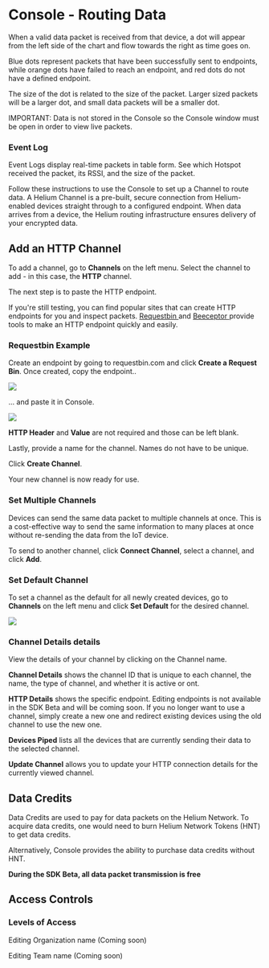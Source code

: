 

# Console - Routing Data

When a valid data packet is received from that device, a dot will appear from the left side of the chart and flow towards the right as time goes on.

Blue dots represent packets that have been successfully sent to endpoints, while orange dots have failed to reach an endpoint, and red dots do not have a defined endpoint.

The size of the dot is related to the size of the packet. Larger sized packets will be a larger dot, and small data packets will be a smaller dot.

IMPORTANT: Data is not stored in the Console so the Console window must be open in order to view live packets.

### Event Log
Event Logs display real-time packets in table form. See which Hotspot received the packet, its RSSI, and the size of the packet.

Follow these instructions to use the Console to set up a Channel to route data. A Helium Channel is a pre-built, secure connection from Helium-enabled devices straight through to a configured endpoint. When data arrives from a device, the Helium routing infrastructure ensures delivery of your encrypted data.


## Add an HTTP Channel

To add a channel, go to **Channels** on the left menu. Select the channel to add - in this case, the **HTTP** channel.

The next step is to paste the HTTP endpoint.

If you're still testing, you can find popular sites that can create HTTP endpoints for you and inspect packets. <a href="https://www.requestbin.com">Requestbin </a> and <a href="https://www.beeceptor.com">Beeceptor </a>provide tools to make an HTTP endpoint quickly and easily.

### Requestbin Example
Create an endpoint by going to requestbin.com and click **Create a Request Bin**. Once created, copy the endpoint..

<img src={request_bin} />

... and paste it in Console.

<img src={pasted_endpoint} />

**HTTP Header** and **Value** are not required and those can be left blank. 

Lastly, provide a name for the channel. Names do not have to be unique.

Click **Create Channel**.

Your new channel is now ready for use.

### Set Multiple Channels
Devices can send the same data packet to multiple channels at once. This is a cost-effective way to send the same information to many places at once without re-sending the data from the IoT device.

To send to another channel, click **Connect Channel**, select a channel, and click **Add**.

### Set Default Channel 
[setchannel]: #setchannel

To set a channel as the default for all newly created devices, go to **Channels** on the left menu and click **Set Default** for the desired channel. 

<img src={set_channel_as_default} />

### Channel Details details
View the details of your channel by clicking on the Channel name. 

**Channel Details** shows the channel ID that is unique to each channel, the name, the type of channel, and whether it is active or ont.

**HTTP Details** shows the specific endpoint. Editing endpoints is not available in the SDK Beta and will be coming soon. If you no longer want to use a channel, simply create a new one and redirect existing devices using the old channel to use the new one.

**Devices Piped** lists all the devices that are currently sending their data to the selected channel.

**Update Channel** allows you to update your HTTP connection details for the currently viewed channel. 

## Data Credits

Data Credits are used to pay for data packets on the Helium Network. To acquire data credits, one would need to burn Helium Network Tokens (HNT) to get data credits.

Alternatively, Console provides the ability to purchase data credits without HNT.

**During the SDK Beta, all data packet transmission is free**

## Access Controls

### Levels of Access

Editing Organization name (Coming soon)

Editing Team name (Coming soon)


